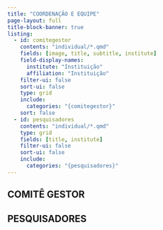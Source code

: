 ```yaml
---
title: "COORDENAÇÃO E EQUIPE"
page-layout: full
title-block-banner: true
listing:
  - id: comitegestor
    contents: "individual/*.qmd"
    fields: [image, title, subtitle, institute]
    field-display-names:
      institute: "Instituição"
      affiliation: "Instituição"
    filter-ui: false
    sort-ui: false
    type: grid
    include:
      categories: "{comitegestor}"
    sort: false
  - id: pesquisadores
    contents: "individual/*.qmd"
    type: grid
    fields: [title, institute]
    filter-ui: false
    sort-ui: false
    include:
      categories: "{pesquisadores}"
---
```



<!-- dá para customizar a maneira como os itens são listados:
https://quarto.org/docs/websites/website-listings-custom.html 

e aqui um exemplo do próprio Quarto:

https://github.com/quarto-dev/quarto-web/blob/main/docs/gallery/index.qmd
https://github.com/quarto-dev/quarto-web/blob/main/docs/gallery/gallery.yml
https://github.com/quarto-dev/quarto-web/blob/main/docs/gallery/gallery.ejs

Isso cria muitas possibilidades! Agora preciso aprender esse EJS
-->

::: {.content-container}
::: {.listing-block}

## COMITÊ GESTOR

::: {#comitegestor}
:::

:::
:::



::: {.content-container}
::: {.listing-block}

## PESQUISADORES

::: {#pesquisadores}
:::

:::
:::




